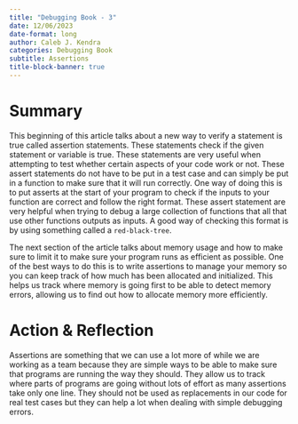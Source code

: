 ```yaml
---
title: "Debugging Book - 3"
date: 12/06/2023
date-format: long 
author: Caleb J. Kendra
categories: Debugging Book
subtitle: Assertions
title-block-banner: true
---
```


# Summary

This beginning of this article talks about a new way to verify a statement is true called assertion statements. These statements check if the given statement or variable is true. These statements are very useful when attempting to test whether certain aspects of your code work or not. These assert statements do not have to be put in a test case and can simply be put in a function to make sure that it will run correctly. One way of doing this is to put asserts at the start of your program to check if the inputs to your function are correct and follow the right format. These assert statement are very helpful when trying to debug a large collection of functions that all that use other functions outputs as inputs. A good way of checking this format is by using something called a `red-black-tree`. 

The next section of the article talks about memory usage and how to make sure to limit it to make sure your program runs as efficient as possible. One of the best ways to do this is to write assertions to manage your memory so you can keep track of how much has been allocated and initialized. This helps us track where memory is going first to be able to detect memory errors, allowing us to find out how to allocate memory more efficiently.

# Action & Reflection

Assertions are something that we can use a lot more of while we are working as a team because they are simple ways to be able to make sure that programs are running the way they should. They allow us to track where parts of programs are going without lots of effort as many assertions take only one line. They should not be used as replacements in our code for real test cases but they can help a lot when dealing with simple debugging errors.

